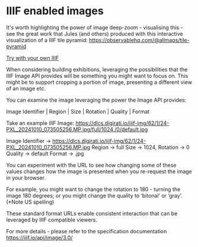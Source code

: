 
# IIIF enabled images

It's worth highlighting the power of image deep-zoom - visualising this - see the great work that Jules (and others) produced with this interactive visualization of a IIIF tile pyramid: https://observablehq.com/@allmaps/tile-pyramid

<PyramidEmbed src="https://media.nga.gov/iiif/d902b68e-b9cc-448c-856c-9bf49745d31d/info.json" />

[Try with your own IIIF](https://iiif-browser.netlify.app/iframe.html?globals=&args=&id=iiif-browser-v2--tile-pyramid&viewMode=story)

When considering building exhibitions, leveraging the possibilities that the IIIF Image API provides will be something you might want to focus on. This might be to support cropping a portion of image, presenting a different view of an image etc.

You can examine the image leveraging the power the Image API provides:

Image Identifier | Region | Size | Rotation | Quality | Format

Take an example IIIF Image: https://dlcs.digirati.io/iiif-img/62/1/24-PXL_20241010_073505256.MP.jpg/full/1024,/0/default.jpg

Image Identifier -> https://dlcs.digirati.io/iiif-img/62/1/24-PXL_20241010_073505256.MP.jpg
Region -> full
Size -> 1024,
Rotation -> 0
Quality -> default
Format -> .jpg

You can experiment with the URL to see how changing some of these values changes how the image is presented when you re-request the image in your browser.

For example, you might want to change the rotation to 180 - turning the image 180 degrees; or you might change the quality to ‘bitonal’ or ‘gray’. (\*Note US spelling)

These standard format URLs enable consistent interaction that can be leveraged by IIIF compatible viewers.

For more details - please refer to the specification documentation https://iiif.io/api/image/3.0/
